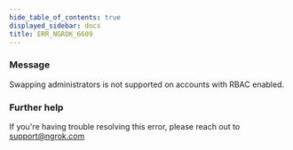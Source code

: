 ```yaml
---
hide_table_of_contents: true
displayed_sidebar: docs
title: ERR_NGROK_6609
---
```




### Message

Swapping administrators is not supported on accounts with RBAC enabled.

<ErrorDetails error="err_ngrok_6609" />

### Further help

If you're having trouble resolving this error, please reach out to [support@ngrok.com](mailto:support@ngrok.com?subject=Help%20with%20ERR_NGROK_6609)
